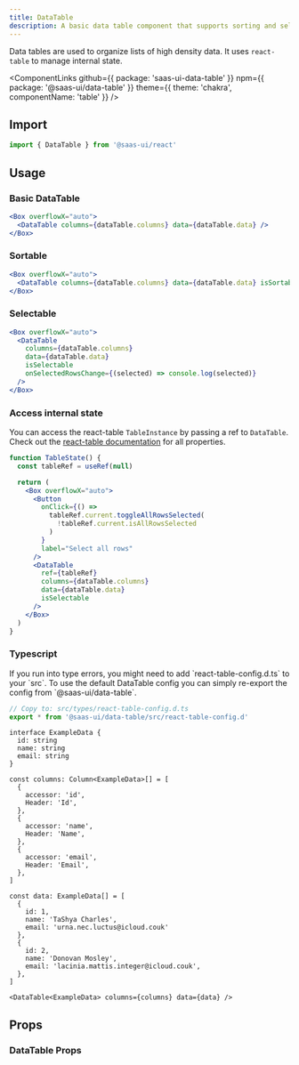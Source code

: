 ```yaml
---
title: DataTable
description: A basic data table component that supports sorting and selections.
---
```


Data tables are used to organize lists of high density data.
It uses `react-table` to manage internal state.

<ComponentLinks
  github={{ package: 'saas-ui-data-table' }}
  npm={{ package: '@saas-ui/data-table' }}
  theme={{ theme: 'chakra', componentName: 'table' }}
/>

## Import

```ts
import { DataTable } from '@saas-ui/react'
```

## Usage

### Basic DataTable

```jsx
<Box overflowX="auto">
  <DataTable columns={dataTable.columns} data={dataTable.data} />
</Box>
```

### Sortable

```jsx
<Box overflowX="auto">
  <DataTable columns={dataTable.columns} data={dataTable.data} isSortable />
</Box>
```

### Selectable

```jsx
<Box overflowX="auto">
  <DataTable
    columns={dataTable.columns}
    data={dataTable.data}
    isSelectable
    onSelectedRowsChange={(selected) => console.log(selected)}
  />
</Box>
```

### Access internal state

You can access the react-table `TableInstance` by passing a ref to `DataTable`.
Check out the [react-table documentation](https://react-table-v7.tanstack.com/docs/api/useTable#instance-properties) for all properties.

```jsx
function TableState() {
  const tableRef = useRef(null)

  return (
    <Box overflowX="auto">
      <Button
        onClick={() =>
          tableRef.current.toggleAllRowsSelected(
            !tableRef.current.isAllRowsSelected
          )
        }
        label="Select all rows"
      />
      <DataTable
        ref={tableRef}
        columns={dataTable.columns}
        data={dataTable.data}
        isSelectable
      />
    </Box>
  )
}
```

### Typescript

<Info>
  If you run into type errors, you might need to add `react-table-config.d.ts`
  to your `src`. To use the default DataTable config you can simply re-export
  the config from `@saas-ui/data-table`.
</Info>

```ts
// Copy to: src/types/react-table-config.d.ts
export * from '@saas-ui/data-table/src/react-table-config.d'
```

```tsx
interface ExampleData {
  id: string
  name: string
  email: string
}

const columns: Column<ExampleData>[] = [
  {
    accessor: 'id',
    Header: 'Id',
  },
  {
    accessor: 'name',
    Header: 'Name',
  },
  {
    accessor: 'email',
    Header: 'Email',
  },
]

const data: ExampleData[] = [
  {
    id: 1,
    name: 'TaShya Charles',
    email: 'urna.nec.luctus@icloud.couk'
  },
  {
    id: 2,
    name: 'Donovan Mosley',
    email: 'lacinia.mattis.integer@icloud.couk',
  },
]

<DataTable<ExampleData> columns={columns} data={data} />
```

## Props

### DataTable Props

<PropsTable of="DataTable" />
